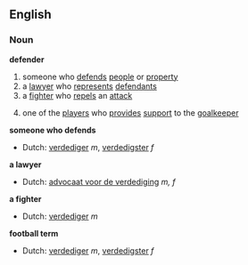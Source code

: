 ==English==
===Noun===
'''defender'''

#<!--DefA--> someone who [[defend]]s [[people]] or [[property]]
#<!--DefB--> a [[lawyer]] who [[represent]]s [[defendant]]s
#<!--DefC--> a [[fighter]] who [[repel]]s an [[attack]]
#<!--DefD-->{{football}} one of the [[players]] who [[provide]]s [[support]] to the [[goalkeeper]]
{{wikipediapar|defender (Football)}}

<!--DefA-->'''someone who defends'''
{{top}}
*Dutch: [[verdediger]] ''m'', [[verdedigster]] ''f''
{{mid}}
{{bottom}}

<!--DefB-->'''a lawyer'''
{{top}}
*Dutch: [[advocaat voor de verdediging]] ''m, f''
{{mid}}
{{bottom}}

<!--DefC-->'''a fighter'''
{{top}}
*Dutch: [[verdediger]] ''m''
{{mid}}
{{bottom}}

<!--DefD-->'''football term'''
{{top}}
*Dutch: [[verdediger]] ''m'', [[verdedigster]] ''f''
{{mid}}
{{bottom}}